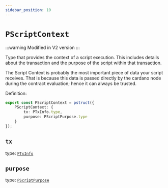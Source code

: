```yaml
---
sidebar_position: 10
---
```


# `PScriptContext`

:::warning
Modified in V2 version
:::

Type that provides the context of a script execution. This includes details about the transaction and the purpose of the script within that transaction.

The Script Context is probably the most important piece of data your script receives. That is because this data is passed directly by the cardano node during the contract evaluation; hence it can always be trusted.

Definition:

```ts
export const PScriptContext = pstruct({
    PScriptContext: {
        tx: PTxInfo.type,
        purpose: PScriptPurpose.type
    }
});
```

## `tx`

type: [`PTxInfo`](./PTxInfo)

## `purpose`

type: [`PScriptPurpose`](./PScriptPurpose)